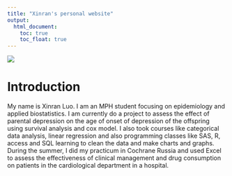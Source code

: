 ```yaml
---
title: "Xinran's personal website"
output: 
  html_document:
    toc: true
    toc_float: true
---
```


![](xinran.jpg)

# Introduction

My name is Xinran Luo. I am an MPH student focusing on epidemiology and applied biostatistics. I am currently do a project to assess the effect of parental depression on the age of onset of depression of the offspring using survival analysis and cox model. I also took courses like categorical data analysis, linear regression and also programming classes like SAS, R, access and SQL learning to clean the data and make charts and graphs. During the summer, I did my practicum in Cochrane Russia and used Excel to assess the effectiveness of clinical management and drug consumption on patients in the cardiological department in a hospital. 
